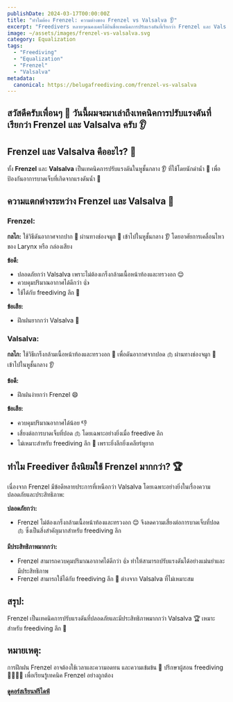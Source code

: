 ```yaml
---
publishDate: 2024-03-17T00:00:00Z
title: "ทำไมต้อง Frenzel: ความต่างของ Frenzel vs Valsalva 👂"
excerpt: "Freedivers หลายๆคนคงเคยได้ยินชื่อเทคนิคการปรับแรงดันที่เรียกว่า Frenzel และ Valsalva แต่รู้ไหมว่ามันต่างกันยังไง แล้วทำไม Freediver ถึงนิยมใช้ Frenzel มากกว่า 🤔"
image: ~/assets/images/frenzel-vs-valsalva.svg
category: Equalization
tags:
  - "Freediving"
  - "Equalization"
  - "Frenzel"
  - "Valsalva"
metadata:
  canonical: https://belugafreediving.com/frenzel-vs-valsalva
---
```

## สวัสดีครับเพื่อนๆ 🙌 วันนี้ผมจะมาเล่าถึงเทคนิคการปรับแรงดันที่เรียกว่า Frenzel และ Valsalva ครับ 👂

## Frenzel และ Valsalva คืออะไร? 🤔
ทั้ง **Frenzel** และ **Valsalva** เป็นเทคนิคการปรับแรงดันในหูชั้นกลาง 👂 ที่ใช้โดยนักดำน้ำ 🤿 เพื่อป้องกันอาการบาดเจ็บที่เกิดจากแรงดันน้ำ 🤕

## ความแตกต่างระหว่าง Frenzel และ Valsalva 🔁
### Frenzel:
 **กลไก:** ใช้วิธีดันอากาศจากปาก 👄 ผ่านทางช่องจมูก 👃 เข้าไปในหูชั้นกลาง 👂 โดยอาศัยการเคลื่อนไหวของ Larynx หรือ กล่องเสียง

 **ข้อดี:**
  - ปลอดภัยกว่า Valsalva เพราะไม่ต้องเกร็งกล้ามเนื้อหน้าท้องและทรวงอก 😌
  - ควบคุมปริมาณอากาศได้ดีกว่า 👍
  - ใช้ได้กับ freediving ลึก 🌊
  
 **ข้อเสีย:**
  - ฝึกฝนยากกว่า Valsalva 🤯

### Valsalva:
 **กลไก:** ใช้วิธีเกร็งกล้ามเนื้อหน้าท้องและทรวงอก 💪 เพื่อดันอากาศจากปอด 🫁 ผ่านทางช่องจมูก 👃 เข้าไปในหูชั้นกลาง 👂
 
 **ข้อดี:**
  - ฝึกฝนง่ายกว่า Frenzel 😄

 **ข้อเสีย:**
  - ควบคุมปริมาณอากาศได้น้อย 👎
  - เสี่ยงต่อการบาดเจ็บที่ปอด 🫁 โดยเฉพาะอย่างยิ่งเมื่อ freedive ลึก
  - ไม่เหมาะสำหรับ freediving ลึก 🚫 เพราะยิ่งลึกยิ่งเคลียร์หูยาก

## ทำไม Freediver ถึงนิยมใช้ Frenzel มากกว่า? 🏆
เนื่องจาก Frenzel มีข้อดีหลายประการที่เหนือกว่า Valsalva โดยเฉพาะอย่างยิ่งในเรื่องความปลอดภัยและประสิทธิภาพ:

 **ปลอดภัยกว่า:**
  - Frenzel ไม่ต้องเกร็งกล้ามเนื้อหน้าท้องและทรวงอก 😌 จึงลดความเสี่ยงต่อการบาดเจ็บที่ปอด 🫁 ซึ่งเป็นสิ่งสำคัญมากสำหรับ freediving ลึก

 **มีประสิทธิภาพมากกว่า:**
  - Frenzel สามารถควบคุมปริมาณอากาศได้ดีกว่า 👍 ทำให้สามารถปรับแรงดันได้อย่างแม่นยำและมีประสิทธิภาพ
  - Frenzel สามารถใช้ได้กับ freediving ลึก 🌊 ต่างจาก Valsalva ที่ไม่เหมาะสม

## สรุป:
Frenzel เป็นเทคนิคการปรับแรงดันที่ปลอดภัยและมีประสิทธิภาพมากกว่า Valsalva 🏆 เหมาะสำหรับ freediving ลึก 🌊

## หมายเหตุ:
การฝึกฝน Frenzel อาจต้องใช้เวลาและความอดทน และความเข้มข้น 💪
ปรึกษาผู้สอน freediving 👨‍🏫👩‍🏫 เพื่อเรียนรู้เทคนิค Frenzel อย่างถูกต้อง
#### [ดูคอร์สเรียนฟรีไดฟ์](/courses-and-training)
